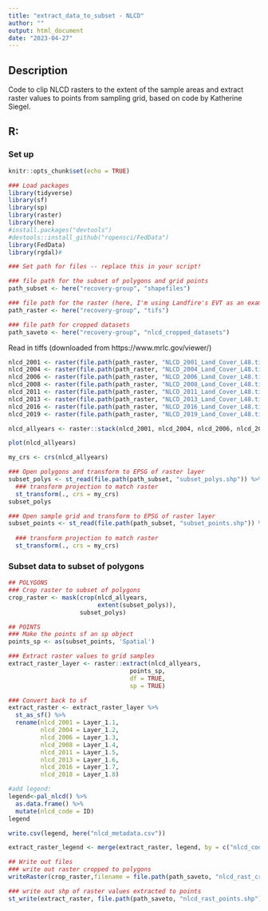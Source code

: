 ```yaml
---
title: "extract_data_to_subset - NLCD"
author: ""
output: html_document
date: "2023-04-27"
---
```


## Description

Code to clip NLCD rasters to the extent of the sample areas and extract raster values to points from sampling grid, based on code by Katherine Siegel.

## R:
### Set up
```r
knitr::opts_chunk$set(echo = TRUE)

### Load packages
library(tidyverse)
library(sf)
library(sp)
library(raster)
library(here)
#install.packages("devtools")
#devtools::install_github("ropensci/FedData")
library(FedData)
library(rgdal)#

### Set path for files -- replace this in your script!

### file path for the subset of polygons and grid points
path_subset <- here("recovery-group", "shapefiles")

### file path for the raster (here, I'm using Landfire's EVT as an example)
path_raster <- here("recovery-group", "tifs")

### file path for cropped datasets
path_saveto <- here("recovery-group", "nlcd_cropped_datasets")
```

Read in tiffs (downloaded from https://www.mrlc.gov/viewer/)

```r
nlcd_2001 <- raster(file.path(path_raster, "NLCD_2001_Land_Cover_L48.tiff"))
nlcd_2004 <- raster(file.path(path_raster, "NLCD_2004_Land_Cover_L48.tiff"))
nlcd_2006 <- raster(file.path(path_raster, "NLCD_2006_Land_Cover_L48.tiff"))
nlcd_2008 <- raster(file.path(path_raster, "NLCD_2008_Land_Cover_L48.tiff"))
nlcd_2011 <- raster(file.path(path_raster, "NLCD_2011_Land_Cover_L48.tiff"))
nlcd_2013 <- raster(file.path(path_raster, "NLCD_2013_Land_Cover_L48.tiff"))
nlcd_2016 <- raster(file.path(path_raster, "NLCD_2016_Land_Cover_L48.tiff"))
nlcd_2019 <- raster(file.path(path_raster, "NLCD_2019_Land_Cover_L48.tiff"))

nlcd_allyears <- raster::stack(nlcd_2001, nlcd_2004, nlcd_2006, nlcd_2008, nlcd_2011, nlcd_2013, nlcd_2016, nlcd_2019)

plot(nlcd_allyears)
```


```r
my_crs <- crs(nlcd_allyears)

### Open polygons and transform to EPSG of raster layer
subset_polys <- st_read(file.path(path_subset, "subset_polys.shp")) %>%
  ### transform projection to match raster
  st_transform(., crs = my_crs)
subset_polys

### Open sample grid and transform to EPSG of raster layer
subset_points <- st_read(file.path(path_subset, "subset_points.shp")) %>%
  
  ### transform projection to match raster
  st_transform(., crs = my_crs)
```


### Subset data to subset of polygons
```r
## POLYGONS
### Crop raster to subset of polygons
crop_raster <- mask(crop(nlcd_allyears, 
                         extent(subset_polys)), 
                    subset_polys)

## POINTS
### Make the points sf an sp object
points_sp <- as(subset_points, 'Spatial')

### Extract raster values to grid samples
extract_raster_layer <- raster::extract(nlcd_allyears,
                                  points_sp,
                                  df = TRUE,
                                  sp = TRUE)

### Convert back to sf
extract_raster <- extract_raster_layer %>%
  st_as_sf() %>% 
  rename(nlcd_2001 = Layer_1.1,
         nlcd_2004 = Layer_1.2,
         nlcd_2006 = Layer_1.3,
         nlcd_2008 = Layer_1.4,
         nlcd_2011 = Layer_1.5,
         nlcd_2013 = Layer_1.6,
         nlcd_2016 = Layer_1.7,
         nlcd_2018 = Layer_1.8)
```


```r
#add legend: 
legend<-pal_nlcd() %>% 
  as.data.frame() %>% 
  mutate(nlcd_code = ID)
legend

write.csv(legend, here("nlcd_metadata.csv"))

extract_raster_legend <- merge(extract_raster, legend, by = c("nlcd_code"))
```


```r
## Write out files
### write out raster cropped to polygons
writeRaster(crop_raster,filename = file.path(path_saveto, "nlcd_rast_cropped.tif"), overwrite=TRUE)

### write out shp of raster values extracted to points
st_write(extract_raster, file.path(path_saveto, "nlcd_rast_points.shp"), append = FALSE)
```



